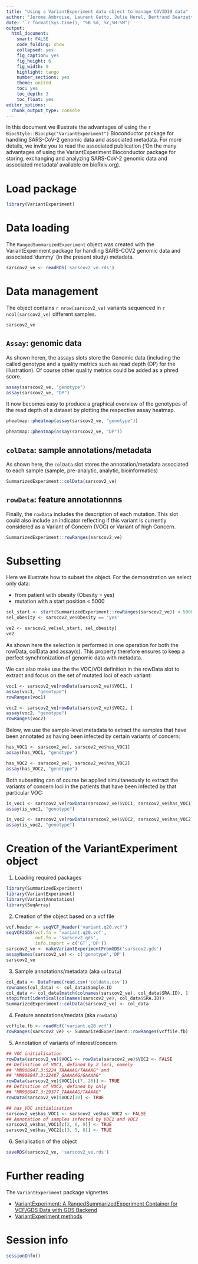 ```yaml
---
title: "Using a VariantExperiment data object to manage COVID19 data"
author: "Jerome Ambroise, Laurent Gatto, Julie Hurel, Bertrand Bearzatto, Jean-Luc Gala"
date: '`r format(Sys.time(), "%B %d, %Y,%H:%M")`'
output:
  html_document:
    smart: FALSE
    code_folding: show
    collapsed: yes
    fig_caption: yes
    fig_height: 6
    fig_width: 9
    highlight: tango
    number_sections: yes
    theme: united
    toc: yes
    toc_depth: 3
    toc_float: yes
editor_options:
  chunk_output_type: console
---
```


In this document we illustrate the advantages of using the
`r BiocStyle::Biocpkg("VariantExperiment")` Bioconductor
package for handling SARS-CoV-2 genomic data and associated
metadata. For more details, we invite you to read the associated
publication ('On the many advantages of using the VariantExperiment
Bioconductor package for storing, exchanging and analyzing SARS-CoV-2
genomic data and associated metadata' available on bioRxiv.org).


# Load package

```r
library(VariantExperiment)
```

# Data loading

The `RangedSummarizedExperiment` object was created with the
VariantExperiment package for handling SARS-COV2 genomic data and
associated 'dummy' (in the present study) metadata.

```r
sarscov2_ve <- readRDS('sarscov2_ve.rds')
```

# Data management

The object contains `r nrow(sarscov2_ve)` variants sequenced in
`r ncol(sarscov2_ve)` different samples.

```r
sarscov2_ve
```

## `Assay`: genomic data

As shown heren, the assays slots store the Genomic data (including the
called genotype and a quality metrics such as read depth (DP) for the
illustration).  Of course other quality metrics could be added as a
phred score.

```r
assay(sarscov2_ve, "genotype")
assay(sarscov2_ve, "DP")
```

It now becomes easy to produce a graphical overview of the genotypes
of the read depth of a dataset by plotting the respective assay
heatmap.

```r
pheatmap::pheatmap(assay(sarscov2_ve, "genotype"))
```

```r
pheatmap::pheatmap(assay(sarscov2_ve, "DP"))
```


## `colData`: sample annotations/metadata

As shown here, the `colData` slot stores the annotation/metadata
associated to each sample (sample, pre-analytic, analytic,
bioinformatics)

```r
SummarizedExperiment::colData(sarscov2_ve)
```

## `rowData`: feature annotationnns

Finally, the `rowData` includes the description of each mutation. This
slot could also include an indicator reflecting if this variant is
currently considered as a Variant of Concern (VOC) or Variant of high
Concern.

```r
SummarizedExperiment::rowRanges(sarscov2_ve)
```

# Subsetting

Here we illustrate how to subset the object. For the demonstration we
select only data:

- from patient with obesity (Obesity = yes)
- mutation with a start position < 5000

```r
sel_start <- start(SummarizedExperiment::rowRanges(sarscov2_ve)) < 5000
sel_obesity <- sarscov2_ve$Obesity == 'yes'

ve2 <- sarscov2_ve[sel_start, sel_obesity]
ve2
```

As shown here the selection is performed in one operation for both the
rowData, colData and assay(s). This property therefore ensures to keep
a perfect synchronization of genomic data with metadata.

We can also make use the the VOC/VOI definition in the rowData slot to
extract and focus on the set of mutated loci of each variant:

```r
voc1 <- sarscov2_ve[rowData(sarscov2_ve)$VOC1, ]
assay(voc1, "genotype")
rowRanges(voc1)
```

```r
voc2 <- sarscov2_ve[rowData(sarscov2_ve)$VOC2, ]
assay(voc2, "genotype")
rowRanges(voc2)
```

Below, we use the sample-level metadata to extract the samples that
have been annotated as having been infected by certain variants of
concern:

```r
has_VOC1 <- sarscov2_ve[, sarscov2_ve$has_VOC1]
assay(has_VOC1, "genotype")
```
```r
has_VOC2 <- sarscov2_ve[, sarscov2_ve$has_VOC2]
assay(has_VOC2, "genotype")
```

Both subsetting can of course be applied simultaneously to extract the
variants of concern loci in the patients that have been infected by that particular VOC:

```r
is_voc1 <- sarscov2_ve[rowData(sarscov2_ve)$VOC1, sarscov2_ve$has_VOC1]
assay(is_voc1, "genotype")
```


```r
is_voc2 <- sarscov2_ve[rowData(sarscov2_ve)$VOC2, sarscov2_ve$has_VOC2]
assay(is_voc2, "genotype")
```

# Creation of the VariantExperiment object

1. Loading required packages

```r
library(SummarizedExperiment)
library(VariantExperiment)
library(VariantAnnotation)
library(SeqArray)
```

2. Creation of the object based on a vcf file

```r
vcf.header <- seqVCF_Header('variant.q20.vcf')
seqVCF2GDS(vcf.fn = 'variant.q20.vcf',
           out.fn = 'sarscov2.gds',
           info.import = c('GT','DP'))
sarscov2_ve <- makeVariantExperimentFromGDS('sarscov2.gds')
assayNames(sarscov2_ve) <- c('genotype','DP')
sarscov2_ve
```

3. Sample annotations/metadata (aka `colData`)

```r
col_data <- DataFrame(read.csv('coldata.csv'))
rownames(col_data) <- col_data$Sample.ID
col_data <- col_data[match(colnames(sarscov2_ve), col_data$SRA.ID), ]
stopifnot(identical(colnames(sarscov2_ve), col_data$SRA.ID))
SummarizedExperiment::colData(sarscov2_ve) <- col_data
```

4. Feature annotations/medata (aka `rowData`)


```r
vcffile.fb <- readVcf('variant.q20.vcf')
rowRanges(sarscov2_ve) <- SummarizedExperiment::rowRanges(vcffile.fb)
```

5. Annotation of variants of interest/concern

```r
## VOC initialisation
rowData(sarscov2_ve)$VOC1 <- rowData(sarscov2_ve)$VOC2 <- FALSE
## Definition of VOC1, defined by 2 loci, namely
## "MN908947.3:5224_TAAAAAG/TAAAAG" and
## "MN908947.3:22487_GAAAAAG/GAAAAG"
rowData(sarscov2_ve)$VOC1[c(7, 26)] <- TRUE
## Definition of VOC2, defined by only
## "MN908947.3:29377_TAAAAAG/TAAAAG"
rowData(sarscov2_ve)$VOC2[38] <- TRUE
```

```r
## has_VOC initialisation
sarscov2_ve$has_VOC1 <- sarscov2_ve$has_VOC2 <- FALSE
## Annotation of samples infected by VOC1 and VOC2
sarscov2_ve$has_VOC1[c(2, 6, 9)] <- TRUE
sarscov2_ve$has_VOC2[c(3, 5, 8)] <- TRUE
```



6. Serialisation of the object

```r
saveRDS(sarscov2_ve, 'sarscov2_ve.rds')
```

# Further reading

The `VariantExperiment` package vignettes

- [VariantExperiment: A RangedSummarizedExperiment Container for VCF/GDS Data with GDS Backend](http://bioconductor.org/packages/release/bioc/vignettes/VariantExperiment/inst/doc/VariantExperiment-class.html)
- [VariantExperiment methods](http://bioconductor.org/packages/release/bioc/vignettes/VariantExperiment/inst/doc/VariantExperiment-methods.html)

# Session info

```r
sessionInfo()
```
